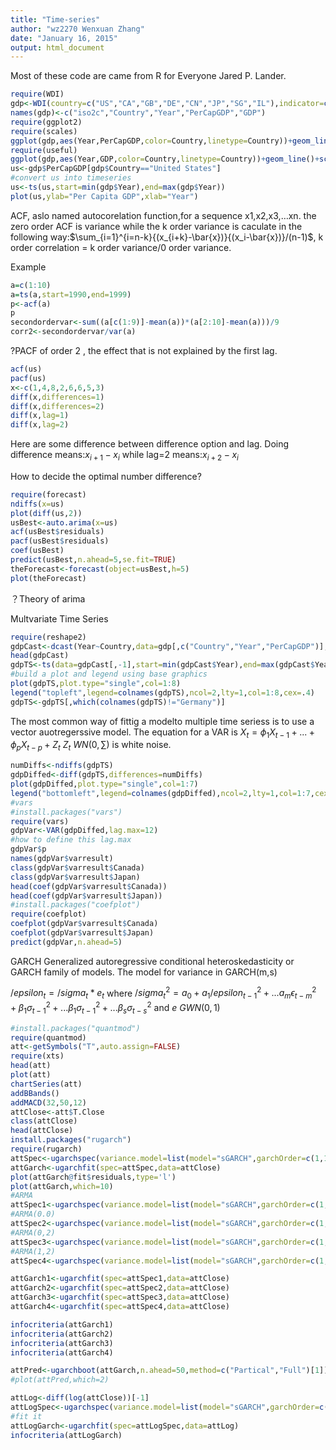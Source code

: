 ```yaml
---
title: "Time-series"
author: "wz2270 Wenxuan Zhang"
date: "January 16, 2015"
output: html_document
---
```


Most of these code are came from R for Everyone Jared P. Lander.
```r
require(WDI)
gdp<-WDI(country=c("US","CA","GB","DE","CN","JP","SG","IL"),indicator=c("NY.GDP.PCAP.CD","NY.GDP.MKTP.CD"),start=1960,end=2011)
names(gdp)<-c("iso2c","Country","Year","PerCapGDP","GDP")
require(ggplot2)
require(scales)
ggplot(gdp,aes(Year,PerCapGDP,color=Country,linetype=Country))+geom_line()+scale_y_continuous(label=dollar)
require(useful)
ggplot(gdp,aes(Year,GDP,color=Country,linetype=Country))+geom_line()+scale_y_continuous(label=multiple_format(extra=dollar,multiple="M"))
us<-gdp$PerCapGDP[gdp$Country=="United States"]
#convert us into timeseries
us<-ts(us,start=min(gdp$Year),end=max(gdp$Year))
plot(us,ylab="Per Capita GDP",xlab="Year")
```

ACF, aslo named autocorelation function,for a sequence x1,x2,x3,...xn. the zero order ACF is variance while the k order variance is caculate in the following way:$\sum_{i=1}^{i=n-k}{(x_{i+k}-\bar{x})}{(x_i-\bar{x})}/(n-1)$, k order correlation = k order variance/0 order variance.

Example
```r
a=c(1:10)
a=ts(a,start=1990,end=1999)
p<-acf(a)
p
secondordervar<-sum((a[c(1:9)]-mean(a))*(a[2:10]-mean(a)))/9
corr2<-secondordervar/var(a)
```

?PACF of order 2 , the effect that is not explained by the first lag.

```r
acf(us)
pacf(us)
x<-c(1,4,8,2,6,6,5,3)
diff(x,differences=1)
diff(x,differences=2)
diff(x,lag=1)
diff(x,lag=2)
```
Here are some difference between difference option and lag. Doing difference means:$x_{i+1}-x_i$
while lag=2 means:$x_{i+2}-x_i$

How to decide the optimal number difference?
```r
require(forecast)
ndiffs(x=us)
plot(diff(us,2))
usBest<-auto.arima(x=us)
acf(usBest$residuals)
pacf(usBest$residuals)
coef(usBest)
predict(usBest,n.ahead=5,se.fit=TRUE)
theForecast<-forecast(object=usBest,h=5)
plot(theForecast)
```
？Theory of arima

Multvariate Time Series
```r
require(reshape2)
gdpCast<-dcast(Year~Country,data=gdp[,c("Country","Year","PerCapGDP")],value.var="PerCapGDP")
head(gdpCast)
gdpTS<-ts(data=gdpCast[,-1],start=min(gdpCast$Year),end=max(gdpCast$Year))
#build a plot and legend using base graphics
plot(gdpTS,plot.type="single",col=1:8)
legend("topleft",legend=colnames(gdpTS),ncol=2,lty=1,col=1:8,cex=.4)
gdpTS<-gdpTS[,which(colnames(gdpTS)!="Germany")]

```
The most common way of fittig a modelto multiple time seriess is to use a vector auotregerssive model. The equation for a VAR is
$X_t=\phi_1X_{t-1}+...+\phi_pX_{t-p}+Z_t$
${Z_t~WN(0,\sum)}$ is white noise.

```r
numDiffs<-ndiffs(gdpTS)
gdpDiffed<-diff(gdpTS,differences=numDiffs)
plot(gdpDiffed,plot.type="single",col=1:7)
legend("bottomleft",legend=colnames(gdpDiffed),ncol=2,lty=1,col=1:7,cex=0.4)
#vars
#install.packages("vars")
require(vars)
gdpVar<-VAR(gdpDiffed,lag.max=12)
#how to define this lag.max
gdpVar$p
names(gdpVar$varresult)
class(gdpVar$varresult$Canada)
class(gdpVar$varresult$Japan)
head(coef(gdpVar$varresult$Canada))
head(coef(gdpVar$varresult$Japan))
#install.packages("coefplot")
require(coefplot)
coefplot(gdpVar$varresult$Canada)
coefplot(gdpVar$varresult$Japan)
predict(gdpVar,n.ahead=5)
```

GARCH
Generalized autoregressive conditional heteroskedasticity or GARCH family of models.
The model for variance in GARCH(m,s)

$/epsilon_t=/sigma_t*e_t$
where 
$/sigma_t^2=a_0+a_1/epsilon_{t-1}^2+...a_m\epsilon_{t-m}^2+\beta_1\sigma_{t-1}^2+...\beta_1\sigma_{t-1}^2+...\beta_s\sigma_{t-s}^2$
and
$e~GWN(0,1)$

```r
#install.packages("quantmod")
require(quantmod)
att<-getSymbols("T",auto.assign=FALSE)
require(xts)
head(att)
plot(att)
chartSeries(att)
addBBands()
addMACD(32,50,12)
attClose<-att$T.Close
class(attClose)
head(attClose)
install.packages("rugarch")
require(rugarch)
attSpec<-ugarchspec(variance.model=list(model="sGARCH",garchOrder=c(1,1)),mean.model=list(armaOrder=c(1,1)),distribution.model="std")
attGarch<-ugarchfit(spec=attSpec,data=attClose)
plot(attGarch@fit$residuals,type='l')
plot(attGarch,which=10)
#ARMA
attSpec1<-ugarchspec(variance.model=list(model="sGARCH",garchOrder=c(1,1)),mean.model=list(armaOrder=c(1,1)),distribution.model="std")
#ARMA(0.0)
attSpec2<-ugarchspec(variance.model=list(model="sGARCH",garchOrder=c(1,1)),mean.model=list(armaOrder=c(0,0)),distribution.model="std")
#ARMA(0,2)
attSpec3<-ugarchspec(variance.model=list(model="sGARCH",garchOrder=c(1,1)),mean.model=list(armaOrder=c(0,2)),distribution.model="std")
#ARMA(1,2)
attSpec4<-ugarchspec(variance.model=list(model="sGARCH",garchOrder=c(1,1)),mean.model=list(armaOrder=c(1,2)),distribution.model="std")

attGarch1<-ugarchfit(spec=attSpec1,data=attClose)
attGarch2<-ugarchfit(spec=attSpec2,data=attClose)
attGarch3<-ugarchfit(spec=attSpec3,data=attClose)
attGarch4<-ugarchfit(spec=attSpec4,data=attClose)

infocriteria(attGarch1)
infocriteria(attGarch2)
infocriteria(attGarch3)
infocriteria(attGarch4)

attPred<-ugarchboot(attGarch,n.ahead=50,method=c("Partical","Full")[1])
#plot(attPred,which=2)

attLog<-diff(log(attClose))[-1]
attLogSpec<-ugarchspec(variance.model=list(model="sGARCH",garchOrder=c(1,1)),mean.model=list(armaOrder=c(1,1)),distribution.model="std")
#fit it
attLogGarch<-ugarchfit(spec=attLogSpec,data=attLog)
infocriteria(attLogGarch)

```
